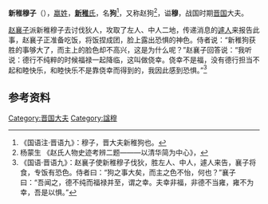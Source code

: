 {{Infobox 先秦人物
|名称= 新稚穆子
|图像=
|图说=
|姓=嬴姓
|氏=[[新稚氏|新稚]]
|名=狗
|字=
|别名=
|别字=
|谥号=穆
|时代=战国时期
|国家=
|身份=[[晋国|晋国]][[大夫|大夫]] 
|出生=
|逝世=
|在位=
|父=
|母=
|正妻=
|妾=
|子女=
|太子=
}}
'''新稚穆子'''（{{bd|？||？||catIdx=X}}），[[嬴姓|嬴姓]]，[[新稚氏|'''新稚'''氏]]，名'''狗'''<ref>《国语注·晋语九》：穆子，晋大夫新稚狗也。</ref>，又称赵狗<ref>杨蒙生 《赵氏人物史迹考辨二题———以清华简为中心》，</ref>，谥'''穆'''，战国时期[[晋国|晋国]]大夫。

[[赵襄子|赵襄子]]派新稚穆子去讨伐狄人，攻取了左人、中人二地，传递消息的[[遽人|遽人]]来报告此事，赵襄子正准备吃饭，将饭捏成团，脸上露出恐惧的神色。侍者说：“新稚狗获胜的事够大了，而主上的脸色却不高兴，这是为什么呢？”赵襄子回答说：“我听说：德行不纯粹的时候福禄一起降临，这叫做侥幸。侥幸不是福，没有德行担当不起和睦快乐，和睦快乐不是靠侥幸而得到的，我因此感到恐惧。”<ref>《国语·晋语九》：赵襄子使新稚穆子伐狄，胜左人、中人，遽人来告，襄子将食，专饭有恐色。侍者曰：“狗之事大矣，而主之色不怡，何也？”襄子曰：“吾闻之，德不纯而福禄并至，谓之幸。夫幸非福，非德不当雍，雍不为幸，吾是以惧。”</ref>

== 参考资料 ==
{{reflist|2}}


[[Category:晋国大夫|Category:晋国大夫]]
[[Category:諡穆|Category:諡穆]]